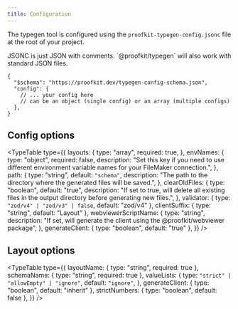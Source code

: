 ```yaml
---
title: Configuration
---
```



The typegen tool is configured using the `proofkit-typegen-config.jsonc` file at the root of your project.

<Callout type="info">
  JSONC is just JSON with comments. `@proofkit/typegen` will also work with
  standard JSON files.
</Callout>

```jsonc title="proofkit-typegen-config.jsonc"
{
  "$schema": "https://proofkit.dev/typegen-config-schema.json",
  "config": {
    // ... your config here
    // can be an object (single config) or an array (multiple configs)
  },
}
```

## Config options

<TypeTable
  type={{
    layouts: {
      type: "array",
      required: true,
    },
    envNames: {
      type: "object",
      required: false,
      description:
        "Set this key if you need to use different environment variable names for your FileMaker connection.",
    },
    path: {
      type: "string",
      default: `"schema"`,
      description:
        "The path to the directory where the generated files will be saved.",
    },
    clearOldFiles: {
      type: "boolean",
      default: "true",
      description:
        "If set to true, will delete all existing files in the output directory before generating new files.",
    },
    validator: { type: `"zod/v4" | "zod/v3" | false`, default: "zod/v4" },
    clientSuffix: { type: "string", default: "Layout" },
    webviewerScriptName: {
      type: "string",
      description:
        "If set, will generate the client using the @proofkit/webviewer package",
    },
    generateClient: { type: "boolean", default: "true" },
  }}
/>

## Layout options

<TypeTable
  type={{
    layoutName: { type: "string", required: true },
    schemaName: { type: "string", required: true },
    valueLists: {
      type: `"strict" | "allowEmpty" | "ignore"`,
      default: `"ignore"`,
    },
    generateClient: { type: "boolean", default: "inherit" },
    strictNumbers: { type: "boolean", default: false },
  }}
/>
